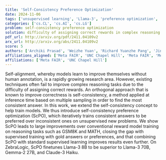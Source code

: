 ```yaml
---
title: 'Self-Consistency Preference Optimization'
date: 2024-11-06
tags: ['unsupervised learning', 'Llama-3', 'preference optimization', 'reward model training', 'self-consistency', 'self-alignment', 'model training', 'ZebraLogic', 'reasoning tasks']
categories: ['cs.CL', 'cs.AI', 'cs.LG']
problem: self-consistency preference optimization
solution: difficulty of assigning correct rewards in complex reasoning tasks
pdf_url: http://arxiv.org/pdf/2411.04109v2
arx_url: http://arxiv.org/abs/2411.04109v2
score: 5
authors: ['Archiki Prasad', 'Weizhe Yuan', 'Richard Yuanzhe Pang', 'Jing Xu', 'Maryam Fazel-Zarandi', 'Mohit Bansal', 'Sainbayar Sukhbaatar', 'Jason Weston', 'Jane Yu']
affiliations_aligned: ['Meta FAIR', 'UNC Chapel Hill', 'Meta FAIR', 'Meta FAIR', 'Meta FAIR', 'UNC Chapel Hill', 'Meta FAIR', 'Meta FAIR', 'Meta FAIR']
affiliations: ['Meta FAIR', 'UNC Chapel Hill']
---
```



Self-alignment, whereby models learn to improve themselves without human annotation, is a rapidly growing research area. However, existing techniques often fail to improve complex reasoning tasks due to the difficulty of assigning correct rewards. An orthogonal approach that is known to improve correctness is self-consistency, a method applied at inference time based on multiple sampling in order to find the most consistent answer. In this work, we extend the self-consistency concept to help train models. We thus introduce self-consistency preference optimization (ScPO), which iteratively trains consistent answers to be preferred over inconsistent ones on unsupervised new problems. We show ScPO leads to large improvements over conventional reward model training on reasoning tasks such as GSM8K and MATH, closing the gap with supervised training with gold answers or preferences, and that combining ScPO with standard supervised learning improves results even further. On ZebraLogic, ScPO finetunes Llama-3 8B to be superior to Llama-3 70B, Gemma-2 27B, and Claude-3 Haiku.